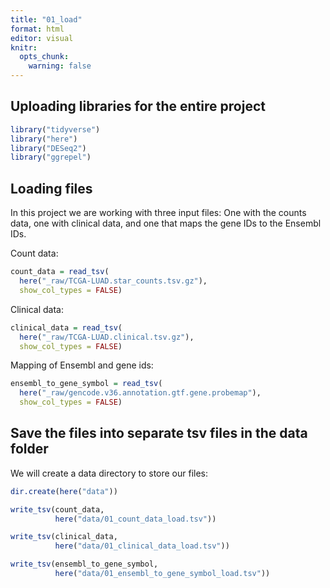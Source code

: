 ```yaml
---
title: "01_load"
format: html
editor: visual
knitr:
  opts_chunk:
    warning: false
---
```


## Uploading libraries for the entire project

```r
library("tidyverse")
library("here")
library("DESeq2")
library("ggrepel")
```

## Loading files

In this project we are working with three input files: One with the counts data, one with clinical data, and one that maps the gene IDs to the Ensembl IDs.

Count data:

```r
count_data = read_tsv(
  here("_raw/TCGA-LUAD.star_counts.tsv.gz"),
  show_col_types = FALSE)

```

Clinical data:

```r
clinical_data = read_tsv(
  here("_raw/TCGA-LUAD.clinical.tsv.gz"),
  show_col_types = FALSE)
```

Mapping of Ensembl and gene ids:

```r
ensembl_to_gene_symbol = read_tsv(
  here("_raw/gencode.v36.annotation.gtf.gene.probemap"),
  show_col_types = FALSE)
```

## Save the files into separate tsv files in the data folder

We will create a data directory to store our files:

```r
dir.create(here("data"))
```

```r
write_tsv(count_data, 
          here("data/01_count_data_load.tsv"))
```

```r
write_tsv(clinical_data, 
          here("data/01_clinical_data_load.tsv"))
```

```r
write_tsv(ensembl_to_gene_symbol, 
          here("data/01_ensembl_to_gene_symbol_load.tsv"))
```
